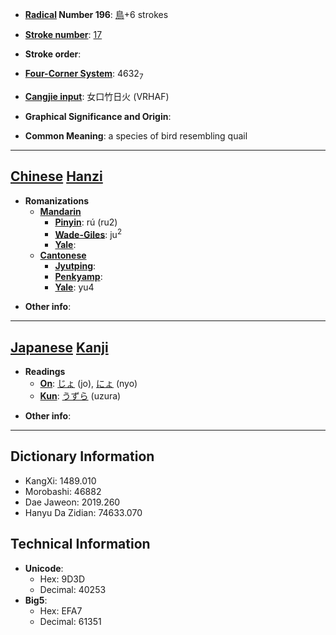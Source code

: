 * '''[[Wiktionary:Chinese radical index| Radical]] Number 196''': [[Wiktionary:Chinese radical index 鳥|鳥]]+6 strokes

* '''[[Wiktionary:Chinese total strokes index|Stroke number]]''': [[Wiktionary:Chinese total strokes index 17|17]]

* '''Stroke order''': 

* '''[[Wiktionary:Chinese four corner index|Four-Corner System]]''': 4632<sub>7</sub>

* '''[[Wiktionary:Chinese Cangjie index|Cangjie input]]''': 女口竹日火 (VRHAF)

* '''Graphical Significance and Origin''': 

* '''Common Meaning''': a species of bird resembling quail

----

== [[Chinese]] [[Hanzi]] ==

* '''Romanizations'''
** '''[[Mandarin]]'''
*** '''[[Pinyin]]''': rú (ru2)
*** '''[[Wade-Giles]]''': ju<sup>2</sup>
*** '''[[Yale]]''': 
** '''[[Cantonese]]'''
*** '''[[Jyutping]]''':
*** '''[[Penkyamp]]''': 
*** '''[[Yale]]''': yu4

* '''Other info''': 

----

== [[Japanese]] [[Kanji]] ==

* '''Readings'''
** '''[[On]]''': [[じょ]] (jo), [[にょ]] (nyo)
** '''[[Kun]]''': [[うずら]] (uzura)

* '''Other info''':  

----

== Dictionary Information ==

* KangXi: 1489.010
* Morobashi: 46882
* Dae Jaweon: 2019.260
* Hanyu Da Zidian: 74633.070

== Technical Information ==

* '''Unicode''':
** Hex: 9D3D
** Decimal: 40253
* '''Big5''':
** Hex: EFA7
** Decimal: 61351